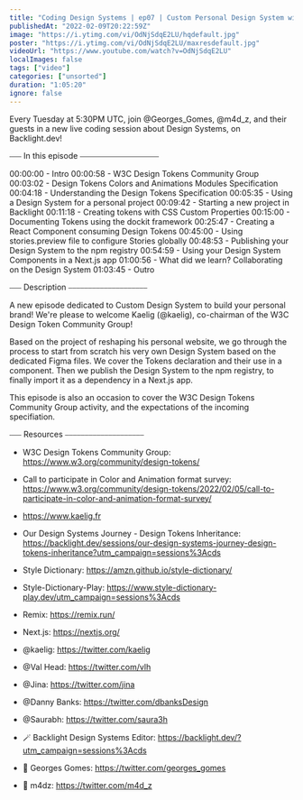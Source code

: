 ```yaml
---
title: "Coding Design Systems | ep07 | Custom Personal Design System with Kaelig"
publishedAt: "2022-02-09T20:22:59Z"
image: "https://i.ytimg.com/vi/OdNjSdqE2LU/hqdefault.jpg"
poster: "https://i.ytimg.com/vi/OdNjSdqE2LU/maxresdefault.jpg"
videoUrl: "https://www.youtube.com/watch?v=OdNjSdqE2LU"
localImages: false
tags: ["video"]
categories: ["unsorted"]
duration: "1:05:20"
ignore: false
---
```

Every Tuesday at 5:30PM UTC, join @Georges_Gomes, @m4d_z, and their guests in a new live coding session about Design Systems, on Backlight.dev!

⎯⎯⎯ In this episode ⎯⎯⎯⎯⎯⎯⎯⎯⎯⎯⎯⎯⎯⎯⎯⎯⎯⎯⎯⎯

00:00:00 - Intro
00:00:58 - W3C Design Tokens Community Group
00:03:02 - Design Tokens Colors and Animations Modules Specification
00:04:18 - Understanding the Design Tokens Specification
00:05:35 - Using a Design System for a personal project
00:09:42 - Starting a new project in Backlight
00:11:18 - Creating tokens with CSS Custom Properties
00:15:00 - Documenting Tokens using the dockit framework
00:25:47 - Creating a React Component consuming Design Tokens
00:45:00 - Using stories.preview file to configure Stories globally
00:48:53 - Publishing your Design System to the npm registry
00:54:59 - Using your Design System Components in a Next.js app
01:00:56 - What did we learn? Collaborating on the Design System
01:03:45 - Outro

⎯⎯⎯ Description ⎯⎯⎯⎯⎯⎯⎯⎯⎯⎯⎯⎯⎯⎯⎯⎯⎯⎯⎯⎯

A new episode dedicated to Custom Design System to build your personal brand! We're please to welcome Kaelig (@kaelig), co-chairman of the W3C Design Token Community Group!

Based on the project of reshaping his personal website, we go through the process to start from scratch his very own Design System based on the dedicated Figma files. We cover the Tokens declaration and their use in a component. Then we publish the Design System to the npm registry, to finally import it as a dependency in a Next.js app.

This episode is also an occasion to cover the W3C Design Tokens Community Group activity, and the expectations of the incoming specifiation.

⎯⎯⎯ Resources ⎯⎯⎯⎯⎯⎯⎯⎯⎯⎯⎯⎯⎯⎯⎯⎯⎯⎯⎯⎯

- W3C Design Tokens Community Group: https://www.w3.org/community/design-tokens/
- Call to participate in Color and Animation format survey: https://www.w3.org/community/design-tokens/2022/02/05/call-to-participate-in-color-and-animation-format-survey/

- https://www.kaelig.fr

- Our Design Systems Journey - Design Tokens Inheritance: https://backlight.dev/sessions/our-design-systems-journey-design-tokens-inheritance?utm_campaign=sessions%3Acds

- Style Dictionary: https://amzn.github.io/style-dictionary/
- Style-Dictionary-Play: https://www.style-dictionary-play.dev/utm_campaign=sessions%3Acds
- Remix: https://remix.run/
- Next.js: https://nextjs.org/

- @kaelig: https://twitter.com/kaelig
- @Val Head: https://twitter.com/vlh
- @Jina: https://twitter.com/jina
- @Danny Banks: https://twitter.com/dbanksDesign
- @Saurabh: https://twitter.com/saura3h

- 🪄 Backlight Design Systems Editor: https://backlight.dev/?utm_campaign=sessions%3Acds
- 🐥 Georges Gomes: https://twitter.com/georges_gomes
- 🐥 m4dz: https://twitter.com/m4d_z
